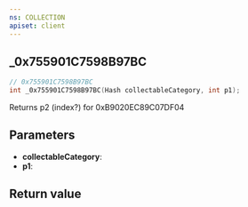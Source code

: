 ```yaml
---
ns: COLLECTION
apiset: client
---
```

## _0x755901C7598B97BC

```c
// 0x755901C7598B97BC
int _0x755901C7598B97BC(Hash collectableCategory, int p1);
```

Returns p2 (index?) for 0xB9020EC89C07DF04

## Parameters
* **collectableCategory**:
* **p1**:

## Return value
